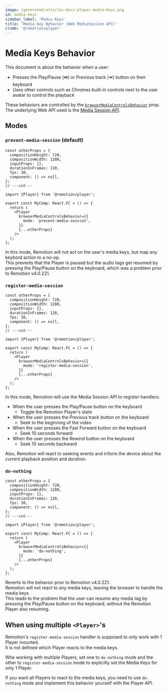 ```yaml
---
image: /generated/articles-docs-player-media-keys.png
id: media-keys
sidebar_label: 'Media Keys'
title: 'Media Key Behavior (Web MediaSession API)'
crumb: '@remotion/player'
---
```


# Media Keys Behavior<AvailableFrom v="4.0.221" />

This document is about the behavior when a user:

- Presses the Play/Pause (⏯️) or Previous track (⏪) button on their keyboard
- Uses other controls such as Chromes built-in controls next to the user avatar to control the playback

These behaviors are controlled by the [`browserMediaControlsBehavior`](/docs/player/player#browsermediacontrolsbehavior) prop.  
The underlying Web API used is the [Media Session API](https://developer.mozilla.org/en-US/docs/Web/API/Media_Session_API).

## Modes

### `prevent-media-session` (default)

```tsx twoslash
const otherProps = {
  compositionHeight: 720,
  compositionWidth: 1280,
  inputProps: {},
  durationInFrames: 120,
  fps: 30,
  component: () => null,
};
// ---cut---

import {Player} from '@remotion/player';

export const MyComp: React.FC = () => {
  return (
    <Player
      browserMediaControlsBehavior={{
        mode: 'prevent-media-session',
      }}
      {...otherProps}
    />
  );
};
```

In this mode, Remotion will not act on the user's media keys, but map any keybord action to a no-op.  
This prevents that the Player is paused but the audio tags get resumed by pressing the Play/Pause button on the keyboard, which was a problem prior to Remotion v4.0.221.

### `register-media-session`

```tsx twoslash
const otherProps = {
  compositionHeight: 720,
  compositionWidth: 1280,
  inputProps: {},
  durationInFrames: 120,
  fps: 30,
  component: () => null,
};
// ---cut---

import {Player} from '@remotion/player';

export const MyComp: React.FC = () => {
  return (
    <Player
      browserMediaControlsBehavior={{
        mode: 'register-media-session',
      }}
      {...otherProps}
    />
  );
};
```

In this mode, Remotion will use the Media Session API to register handlers:

- When the user presses the Play/Pause button on the keyboard
  - Toggle the Remotion Player's state
- When the user presses the Previous track button on the keyboard
  - Seek to the beginning of the video
- When the user presses the Fast Forward button on the keyboard
  - Seek 10 seconds forward
- When the user presses the Rewind button on the keyboard
  - Seek 10 seconds backward

Also, Remotion will react to seeking events and inform the device about the current playback position and duration.

### `do-nothing`

```tsx twoslash
const otherProps = {
  compositionHeight: 720,
  compositionWidth: 1280,
  inputProps: {},
  durationInFrames: 120,
  fps: 30,
  component: () => null,
};
// ---cut---

import {Player} from '@remotion/player';

export const MyComp: React.FC = () => {
  return (
    <Player
      browserMediaControlsBehavior={{
        mode: 'do-nothing',
      }}
      {...otherProps}
    />
  );
};
```

Reverts to the behavior prior to Remotion v4.0.221.  
Remotion will not react to any media keys, leaving the browser to handle the media keys.  
This leads to the problem that the user can resume any media tag by pressing the Play/Pause button on the keyboard, without the Remotion Player also resuming.

## When using multiple `<Player>`'s

Remotion's `register-media-session` handler is supposed to only work with 1 Player mounted.  
It is not defined which Player reacts to the media keys.

Whe working with multiple Players, set one to `do-nothing` mode and the other to `register-media-session` mode to explicitly set the Media Keys for only 1 Player.

If you want all Players to react to the media keys, you need to use `do-nothing` mode and implement this behavior yourself with the Player API.
